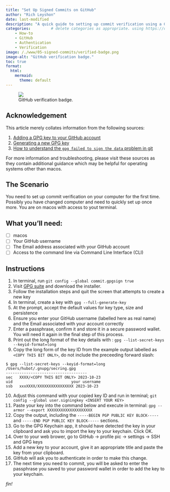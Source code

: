 ```yaml
---
title: "Set Up Signed Commits on GitHub"
author: "Rich Leyshon"
date: last-modified
description: "A quick guide to setting up commit verification using a GPG key."
categories:         # delete categories as appropriate. using https://diataxis.fr/ documentation definitions.
    - How-to
    - GitHub
    - Authentication
    - Verification
image: /./www/05-signed-commits/verified-badge.png
image-alt: "GitHub verification badge."
toc: true 
format:
  html:
    mermaid:
      theme: default
---
```

<figure class=center>
  <img class="shaded_box" src="/./www/05-signed-commits/verified-badge.png"></img>
  <figcaption>GitHub verification badge.</figcaption>
</figure>

## Acknowledgement

This article merely collates information from the following sources:

1. [Adding a GPG key to your GitHub account](https://docs.github.com/en/authentication/managing-commit-signature-verification/adding-a-gpg-key-to-your-github-account)
2. [Generating a new GPG key](https://docs.github.com/en/authentication/managing-commit-signature-verification/generating-a-new-gpg-key)
3. [How to understand the `gpg failed to sign the data` problem in git](https://gist.github.com/paolocarrasco/18ca8fe6e63490ae1be23e84a7039374)

For more information and troubleshooting, please visit these sources as they
contain additional guidance which may be helpful for operating systems other
than macos.

## The Scenario

You need to set up commit verification on your computer for the first time.
Possibly you have changed computer and need to quickly set up once more. You
are on macos with access to yout terminal.

## What you'll need:

- [ ] macos
- [ ] Your GitHub username
- [ ] The Email address associated with your GitHub account
- [ ] Access to the command line via Command Line Interface (CLI)

## Instructions

1. In terminal, run `git config --global commit.gpgsign true`
2. Visit [GPG suite](https://gpgtools.org/) and download the installer. 
3. Follow the installation steps and quit the screen that attempts to create a
new key
4. In terminal, create a key with `gpg --full-generate-key`
5. At the prompt, accept the default values for key type, size and persistence
6. Ensure you enter your GitHub username (labelled here as real name) and the
Email associated with your account correctly
7. Enter a passphrase, confirm it and store it in a secure password wallet. You
will need it again in the final step of this process.
8. Print out the long format of the key details with :
`gpg --list-secret-keys --keyid-format=long`
9. Copy the long form of the key ID from the example output labelled as
`<COPY THIS BIT ONLY>`, do not include the preceeding forward slash:
```
$ gpg --list-secret-keys --keyid-format=long
/Users/hubot/.gnupg/secring.gpg
------------------------------------
sec   XXXX/<COPY THIS BIT ONLY> 2023-10-23 
uid                          your username
ssb   xxxXXXX/XXXXXXXXXXXXXXXX 2023-10-23

```
10. Adjust this command with your copied key ID and run in terminal;
`git config --global user.signingkey <INSERT YOUR KEY>`
11. Paste your key into the command below and execute in terminal: 
`gpg --armor --export XXXXXXXXXXXXXXXXXXXX`
11. Copy the output, including the `-----BEGIN PGP PUBLIC KEY BLOCK-----`  and
`-----END PGP PUBLIC KEY BLOCK-----` sections.
12. Go to the GPG Keychain app, it should have detected the key in your
clipboard and ask you to import the key to your keychain. Click OK.
13. Over to your web brower, go to GitHub -> profile pic -> settings
-> SSH and GPG keys
14. Add a new key to your account, give it an appropriate title and paste the
key from your clipboard.
15. GitHub will ask you to authenticate in order to make this change.
16. The next time you need to commit, you will be asked to enter the passphrase
you saved to your password wallet in order to add the key to your keychain.

<p id=fin><i>fin!</i></p>
